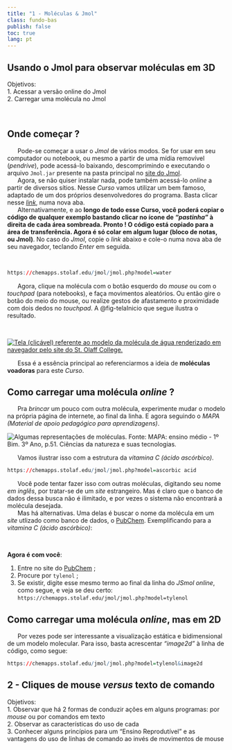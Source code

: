 ```yaml
---
title: "1 - Moléculas & Jmol"
class: fundo-bas
publish: false
toc: true
lang: pt
---
```


##  Usando o Jmol para observar moléculas em 3D

<div class="reminder-objetivos">

Objetivos:\
  1. Acessar a versão online do Jmol\
  2. Carregar uma molécula no Jmol\

</div>
\

## Onde começar ?

|       Pode-se começar a usar o *Jmol* de vários modos. Se for usar em seu computador ou notebook, ou mesmo a partir de uma mídia removível (*pendrive*), pode acessá-lo baixando, descomprimindo e executando o arquivo `Jmol.jar` presente na pasta principal no [site do Jmol](https://jmol.sourceforge.net/).

|       Agora, se não quiser instalar nada, pode também acessá-lo *online* a partir de diversos sítios. Nesse *Curso* vamos utilizar um bem famoso, adaptado de um dos próprios desenvolvedores do programa. Basta clicar nesse [*link*](https://chemapps.stolaf.edu/jmol/jmol.php?model=water), numa nova aba.


|       Alternativamente, e ao **longo de todo esse Curso, você poderá copiar o código de qualquer exemplo bastando clicar no ícone de *"pastinha"* à direita de cada área sombreada. Pronto ! O código está copiado para a área de transferência. Agora é só colar em algum lugar (bloco de notas, ou Jmol)**. No caso do *Jmol*, copie o *link* abaixo e cole-o numa nova aba de seu navegador, teclando *Enter* em seguida.

<br /> <!-- nova linha; também pra usar somente " \ " -->


```r
https://chemapps.stolaf.edu/jmol/jmol.php?model=water
```


|       Agora, clique na molécula com o botão esquerdo do *mouse* ou com o *touchpad* (para notebooks), e faça movimentos aleatórios. Ou então gire o botão do meio do mouse, ou realize gestos de afastamento e proximidade com dois dedos no *touchpad*. A @fig-telaInicio que segue ilustra o resultado.

<br />

[![Tela (clicável) referente ao modelo da molécula de água renderizado em navegador pelo site do St. Olaff College.](telaInicio.png){#fig-telaInicio}](https://chemapps.stolaf.edu/jmol/jmol.php?model=water)

|       Essa é a essência principal ao referenciarmos a ideia de **moléculas voadoras** para este *Curso*.


<!-- OBSERVAÇÃO: O applet funciona com os comandos do Jmol mesmo quando se está OFFLINE !! -->

## Como carregar uma molécula *online* ?

|       Pra *brincar* um pouco com outra molécula, experimente mudar o modelo na própria página de internete, ao final da linha. E agora seguindo o *MAPA (Material de apoio pedagógico para aprendizagens)*.


![Algumas representações de moléculas. Fonte: MAPA: ensino médio - 1º Bim. 3º Ano, p.51. Ciências da natureza e suas tecnologias.](vitC_mapa.png)
\

|       Vamos ilustrar isso com a estrutura da *vitamina C (ácido ascórbico)*.


```r
https://chemapps.stolaf.edu/jmol/jmol.php?model=ascorbic acid
```

|       Você pode tentar fazer isso com outras moléculas, digitando seu nome *em inglês*, por tratar-se de um *site* estrangeiro. Mas é claro que o banco de dados dessa busca não é ilimitado, e por vezes o sistema não encontrará a molécula desejada.

|       Mas há alternativas. Uma delas é buscar o nome da molécula em um *site* utlizado como banco de dados, o [PubChem](https://pubchem.ncbi.nlm.nih.gov/). Exemplificando para a *vitamina C (ácido ascórbico)*:
\



<div class="reminder-markdown">

**Agora é com você**:

1. Entre no site do [PubChem](https://pubchem.ncbi.nlm.nih.gov/) ;
2. Procure por `tylenol` ;
3. Se existir, digite esse mesmo termo ao final da linha do *JSmol online*, como segue, e veja se deu certo:
\
    `https://chemapps.stolaf.edu/jmol/jmol.php?model=tylenol`

  </p>
</div>


## Como carregar uma molécula *online*, mas em 2D

|       Por vezes pode ser interessante a visualização estática e bidimensional de um modelo molecular. Para isso, basta acrescentar *"image2d"* à linha de código, como segue:

```r
https://chemapps.stolaf.edu/jmol/jmol.php?model=tylenol&image2d
```

## 2 - Cliques de mouse *versus* texto de comando

<div class="reminder-objetivos">

Objetivos:\
  1. Observar que há 2 formas de conduzir ações em alguns programas: por *mouse* ou por comandos em texto\
  2. Observar as características do uso de cada\
  3. Conhecer alguns princípios para um "Ensino Reprodutível" e as vantagens do uso de linhas de comando ao invés de movimentos de mouse\
 </div>

